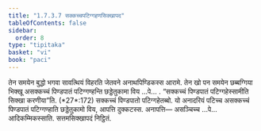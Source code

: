 ```yaml
---
title: "1.7.3.7 सक्कच्चपटिग्गहणसिक्खापद"
tableOfContents: false
sidebar:
  order: 8
type: "tipitaka"
basket: "vi"
book: "paci"
---
```



<DynamicBreadcrumb />

<Division number="602" book="paci">

<Paragraph number="1815" book="paci">
तेन समयेन बुद्धो भगवा सावत्थियं विहरति जेतवने अनाथपिण्डिकस्स आरामे. तेन खो पन समयेन छब्बग्गिया भिक्खू असक्कच्चं पिण्डपातं पटिग्गण्हन्ति छड्डेतुकामा विय …पे… .
</Paragraph>

<Paragraph number="1816" book="paci">
<Emphasis>“सक्कच्चं पिण्डपातं पटिग्गहेस्सामीति सिक्खा करणीया”</Emphasis>ति. (*27*:<Emphasis>172</Emphasis>)
</Paragraph>

<Paragraph number="1817" book="paci">
सक्कच्चं पिण्डपातो पटिग्गहेतब्बो. यो अनादरियं पटिच्च असक्कच्चं पिण्डपातं पटिग्गण्हाति छड्डेतुकामो विय, आपत्ति दुक्कटस्स.
</Paragraph>

<Paragraph number="1818" book="paci">
अनापत्ति— असञ्चिच्च …पे… आदिकम्मिकस्साति.

</Paragraph>
</Division>

<Paragraph number="1819" type="center" book="paci">
सत्तमसिक्खापदं निट्ठितं.
</Paragraph>